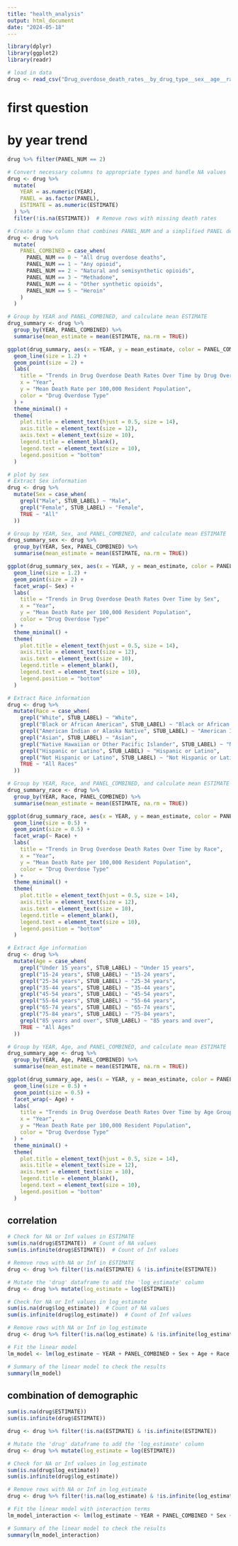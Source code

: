 ```yaml
---
title: "health_analysis"
output: html_document
date: "2024-05-18"
---
```

```r
library(dplyr)
library(ggplot2)
library(readr)
```

```r
# load in data
drug <- read_csv("Drug_overdose_death_rates__by_drug_type__sex__age__race__and_Hispanic_origin__United_States_20240518.csv")
```


# first question
# by year trend

```r
drug %>% filter(PANEL_NUM == 2)
```


```r
# Convert necessary columns to appropriate types and handle NA values
drug <- drug %>%
  mutate(
    YEAR = as.numeric(YEAR),
    PANEL = as.factor(PANEL),
    ESTIMATE = as.numeric(ESTIMATE)
  ) %>%
  filter(!is.na(ESTIMATE))  # Remove rows with missing death rates

# Create a new column that combines PANEL_NUM and a simplified PANEL description
drug <- drug %>%
  mutate(
    PANEL_COMBINED = case_when(
      PANEL_NUM == 0 ~ "All drug overdose deaths",
      PANEL_NUM == 1 ~ "Any opioid",
      PANEL_NUM == 2 ~ "Natural and semisynthetic opioids",
      PANEL_NUM == 3 ~ "Methadone",
      PANEL_NUM == 4 ~ "Other synthetic opioids",
      PANEL_NUM == 5 ~ "Heroin"
    )
  )

# Group by YEAR and PANEL_COMBINED, and calculate mean ESTIMATE
drug_summary <- drug %>%
  group_by(YEAR, PANEL_COMBINED) %>%
  summarise(mean_estimate = mean(ESTIMATE, na.rm = TRUE))

ggplot(drug_summary, aes(x = YEAR, y = mean_estimate, color = PANEL_COMBINED)) +
  geom_line(size = 1.2) +
  geom_point(size = 2) +
  labs(
    title = "Trends in Drug Overdose Death Rates Over Time by Drug Overdose Type",
    x = "Year",
    y = "Mean Death Rate per 100,000 Resident Population",
    color = "Drug Overdose Type"
  ) +
  theme_minimal() +
  theme(
    plot.title = element_text(hjust = 0.5, size = 14),
    axis.title = element_text(size = 12),
    axis.text = element_text(size = 10),
    legend.title = element_blank(),
    legend.text = element_text(size = 10),
    legend.position = "bottom"
  )


```
```r
# plot by sex
# Extract Sex information
drug <- drug %>%
  mutate(Sex = case_when(
    grepl("Male", STUB_LABEL) ~ "Male",
    grepl("Female", STUB_LABEL) ~ "Female",
    TRUE ~ "All"
  ))

# Group by YEAR, Sex, and PANEL_COMBINED, and calculate mean ESTIMATE
drug_summary_sex <- drug %>%
  group_by(YEAR, Sex, PANEL_COMBINED) %>%
  summarise(mean_estimate = mean(ESTIMATE, na.rm = TRUE))

ggplot(drug_summary_sex, aes(x = YEAR, y = mean_estimate, color = PANEL_COMBINED)) +
  geom_line(size = 1.2) +
  geom_point(size = 2) +
  facet_wrap(~ Sex) +
  labs(
    title = "Trends in Drug Overdose Death Rates Over Time by Sex",
    x = "Year",
    y = "Mean Death Rate per 100,000 Resident Population",
    color = "Drug Overdose Type"
  ) +
  theme_minimal() +
  theme(
    plot.title = element_text(hjust = 0.5, size = 14),
    axis.title = element_text(size = 12),
    axis.text = element_text(size = 10),
    legend.title = element_blank(),
    legend.text = element_text(size = 10),
    legend.position = "bottom"
  )


```

```r
# Extract Race information
drug <- drug %>%
  mutate(Race = case_when(
    grepl("White", STUB_LABEL) ~ "White",
    grepl("Black or African American", STUB_LABEL) ~ "Black or African American",
    grepl("American Indian or Alaska Native", STUB_LABEL) ~ "American Indian or Alaska Native",
    grepl("Asian", STUB_LABEL) ~ "Asian",
    grepl("Native Hawaiian or Other Pacific Islander", STUB_LABEL) ~ "Native Hawaiian or Other Pacific Islander",
    grepl("Hispanic or Latino", STUB_LABEL) ~ "Hispanic or Latino",
    grepl("Not Hispanic or Latino", STUB_LABEL) ~ "Not Hispanic or Latino",
    TRUE ~ "All Races"
  ))

# Group by YEAR, Race, and PANEL_COMBINED, and calculate mean ESTIMATE
drug_summary_race <- drug %>%
  group_by(YEAR, Race, PANEL_COMBINED) %>%
  summarise(mean_estimate = mean(ESTIMATE, na.rm = TRUE))

ggplot(drug_summary_race, aes(x = YEAR, y = mean_estimate, color = PANEL_COMBINED)) +
  geom_line(size = 0.5) +
  geom_point(size = 0.5) +
  facet_wrap(~ Race) +
  labs(
    title = "Trends in Drug Overdose Death Rates Over Time by Race",
    x = "Year",
    y = "Mean Death Rate per 100,000 Resident Population",
    color = "Drug Overdose Type"
  ) +
  theme_minimal() +
  theme(
    plot.title = element_text(hjust = 0.5, size = 14),
    axis.title = element_text(size = 12),
    axis.text = element_text(size = 10),
    legend.title = element_blank(),
    legend.text = element_text(size = 10),
    legend.position = "bottom"
  )

```
```r
# Extract Age information
drug <- drug %>%
  mutate(Age = case_when(
    grepl("Under 15 years", STUB_LABEL) ~ "Under 15 years",
    grepl("15-24 years", STUB_LABEL) ~ "15-24 years",
    grepl("25-34 years", STUB_LABEL) ~ "25-34 years",
    grepl("35-44 years", STUB_LABEL) ~ "35-44 years",
    grepl("45-54 years", STUB_LABEL) ~ "45-54 years",
    grepl("55-64 years", STUB_LABEL) ~ "55-64 years",
    grepl("65-74 years", STUB_LABEL) ~ "65-74 years",
    grepl("75-84 years", STUB_LABEL) ~ "75-84 years",
    grepl("85 years and over", STUB_LABEL) ~ "85 years and over",
    TRUE ~ "All Ages"
  ))

# Group by YEAR, Age, and PANEL_COMBINED, and calculate mean ESTIMATE
drug_summary_age <- drug %>%
  group_by(YEAR, Age, PANEL_COMBINED) %>%
  summarise(mean_estimate = mean(ESTIMATE, na.rm = TRUE))

ggplot(drug_summary_age, aes(x = YEAR, y = mean_estimate, color = PANEL_COMBINED)) +
  geom_line(size = 0.5) +
  geom_point(size = 0.5) +
  facet_wrap(~ Age) +
  labs(
    title = "Trends in Drug Overdose Death Rates Over Time by Age Group",
    x = "Year",
    y = "Mean Death Rate per 100,000 Resident Population",
    color = "Drug Overdose Type"
  ) +
  theme_minimal() +
  theme(
    plot.title = element_text(hjust = 0.5, size = 14),
    axis.title = element_text(size = 12),
    axis.text = element_text(size = 10),
    legend.title = element_blank(),
    legend.text = element_text(size = 10),
    legend.position = "bottom"
  )

```
## correlation

```r
# Check for NA or Inf values in ESTIMATE
sum(is.na(drug$ESTIMATE))  # Count of NA values
sum(is.infinite(drug$ESTIMATE))  # Count of Inf values

# Remove rows with NA or Inf in ESTIMATE
drug <- drug %>% filter(!is.na(ESTIMATE) & !is.infinite(ESTIMATE))

# Mutate the 'drug' dataframe to add the 'log_estimate' column
drug <- drug %>% mutate(log_estimate = log(ESTIMATE))

# Check for NA or Inf values in log_estimate
sum(is.na(drug$log_estimate))  # Count of NA values
sum(is.infinite(drug$log_estimate))  # Count of Inf values

# Remove rows with NA or Inf in log_estimate
drug <- drug %>% filter(!is.na(log_estimate) & !is.infinite(log_estimate))

# Fit the linear model
lm_model <- lm(log_estimate ~ YEAR + PANEL_COMBINED + Sex + Age + Race, data = drug)

# Summary of the linear model to check the results
summary(lm_model)

```

## combination of demographic
```r
sum(is.na(drug$ESTIMATE))  
sum(is.infinite(drug$ESTIMATE))  

drug <- drug %>% filter(!is.na(ESTIMATE) & !is.infinite(ESTIMATE))

# Mutate the 'drug' dataframe to add the 'log_estimate' column
drug <- drug %>% mutate(log_estimate = log(ESTIMATE))

# Check for NA or Inf values in log_estimate
sum(is.na(drug$log_estimate))  
sum(is.infinite(drug$log_estimate))

# Remove rows with NA or Inf in log_estimate
drug <- drug %>% filter(!is.na(log_estimate) & !is.infinite(log_estimate))

# Fit the linear model with interaction terms
lm_model_interaction <- lm(log_estimate ~ YEAR + PANEL_COMBINED * Sex + PANEL_COMBINED * Age + Sex * Age, data = drug)

# Summary of the linear model to check the results
summary(lm_model_interaction)

```


